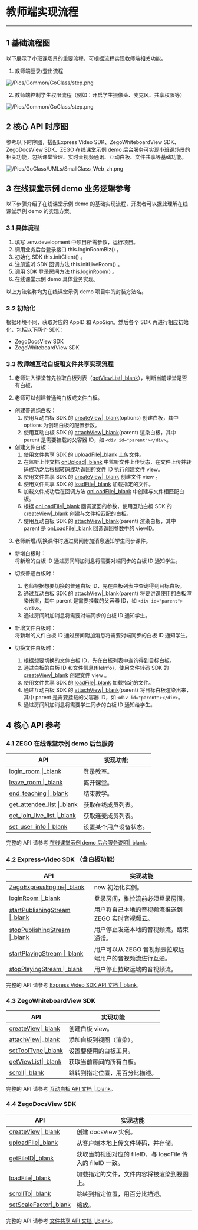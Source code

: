 <style>
table th:nth-of-type(1) { min-width: 120px; width: 30%; }
table th:nth-of-type(2) { min-width: 120px; width: 70%; }
table {width: 100%;}
</style>


# 教师端实现流程
---
## 1 基础流程图
以下展示了小班课场景的重要流程，可根据流程实现教师端相关功能。

1. 教师端登录/登出流程

![/Pics/Common/GoClass/step.png](/Pics/Common/GoClass/teacherLogin.png)

2. 教师端控制学生权限流程（例如：开启学生摄像头、麦克风、共享权限等）

![/Pics/Common/GoClass/step.png](/Pics/Common/GoClass/小班课-学生上下麦.png)

## 2 核心 API 时序图
参考以下时序图，搭配Express Video SDK、ZegoWhiteboardView SDK、ZegoDocsView SDK、ZEGO 在线课堂示例 demo 后台服务可实现小班课场景的相关功能，包括课堂管理、实时音视频通讯、互动白板、文件共享等基础功能。

![/Pics/GoClass/UMLs/SmallClass_Web_zh.png](/Pics/GoClass/UMLs/SmallClass_Web_zh.png)

## 3 在线课堂示例 demo 业务逻辑参考
以下步骤介绍了在线课堂示例 demo 的基础实现流程，开发者可以据此理解在线课堂示例 demo 的实现方案。

### 3.1 具体流程
1. 填写 .env.development 中项目所需参数，运行项目。
2. 调用业务后台登录接口 this.loginRoomBiz() 。
3. 初始化 SDK this.initClient() 。
4. 注册监听 SDK 回调方法 this.initLiveRoom() 。
5. 调用 SDK 登录房间方法 this.loginRoom() 。
6. 在线课堂示例 demo 具体业务实现。

<div class="mk-hint">
 
以上方法名称均为在线课堂示例 demo 项目中的封装方法名。 
</div>

### 3.2 初始化

根据环境不同，获取对应的 AppID 和 AppSign。然后各个 SDK 再进行相应初始化，包括以下两个 SDK：

- ZegoDocsView SDK
- ZegoWhiteboardView SDK

### 3.3 教师端互动白板和文件共享实现流程

1. 老师进入课堂首先拉取白板列表（[getViewList\|_blank](/article/api?doc=WhiteBoardView_API~javascript_electron~class~ZegoWhiteboard#get-view-list)），判断当前课堂是否有白板。

2. 老师可以创建普通纯白板或文件白板。

- 创建普通纯白板：
  1. 使用互动白板 SDK 的 [createView\|_blank](/article/api?doc=WhiteBoardView_API~javascript_electron~class~ZegoWhiteboard#create-view)(options) 创建白板，其中 options 为创建白板的配置参数。
  2. 使用互动白板 SDK 的 [attachView\|_blank](/article/api?doc=WhiteBoardView_API~javascript_electron~class~ZegoWhiteboard#attach-view)(parent) 渲染白板，其中 parent 是需要挂载的父容器 ID，如 `<div id="parent"></div>`。
- 创建文件白板：
  1. 使用文件共享 SDK 的 [uploadFile\|_blank](/zh/api?doc=DocsView_API~javascript_electron~class~ZegoExpressDocs#upload-file) 上传文件。
  2. 在监听上传文档 [onUpload\|_blank](/zh/api?doc=DocsView_API~javascript_electron~interface~ZegoEvent#on-upload) 中监听文件上传状态，在文件上传并转码成功之后根据转码成功返回的文件 ID 执行创建文件 view。
  3. 使用文件共享 SDK 的 [createView\|_blank](/article/api?doc=WhiteBoardView_API~javascript_electron~class~ZegoWhiteboard#create-view) 创建文件 view 。
  4. 使用文件共享 SDK 的 [loadFile\|_blank](/zh/api?doc=DocsView_API~javascript_electron~interface~ZegoDocsView#load-file) 加载指定的文件。
  5. 加载文件成功后在回调方法 [onLoadFile\|_blank](/zh/api?doc=DocsView_API~javascript_electron~interface~ZegoEvent#on-load-file) 中创建与文件相匹配白板。
  6. 根据 [onLoadFile\|_blank](/zh/api?doc=DocsView_API~javascript_electron~interface~ZegoEvent#on-load-file) 回调返回的参数，使用互动白板 SDK 的 [createView\|_blank](/article/api?doc=WhiteBoardView_API~javascript_electron~class~ZegoWhiteboard#create-view) 创建与文件相匹配的白板。
  7. 使用互动白板 SDK 的 [attachView\|_blank](/article/api?doc=WhiteBoardView_API~javascript_electron~class~ZegoWhiteboard#attach-view)(parent) 渲染白板，其中 parent 是 [onLoadFile\|_blank](/zh/api?doc=DocsView_API~javascript_electron~interface~ZegoEvent#on-load-file) 回调返回参数中的 viewID。

3. 老师新增/切换课件时通过房间附加消息通知学生同步课件。

- 新增白板时：    
  将新增的白板 ID 通过房间附加消息将需要对端同步的白板 ID 通知学生。

- 切换普通白板时：
  1. 老师根据想要切换的普通白板 ID，先在白板列表中查询得到目标白板。
  2. 通过互动白板 SDK 的 [attachView\|_blank](/article/api?doc=WhiteBoardView_API~javascript_electron~class~ZegoWhiteboard#attach-view)(parent) 将要讲课使用的白板渲染出来，其中 parent 是需要挂载的父容器 ID，如 `<div id="parent"></div>`。
  3. 通过房间附加消息将需要对端同步的白板 ID 通知学生。
- 新增文件白板时：   
  将新增的文件白板 ID 通过房间附加消息将需要对端同步的白板 ID 通知学生。
- 切换文件白板时：
  1. 根据想要切换的文件白板 ID，先在白板列表中查询得到目标白板。
  2. 通过白板的白板 ID 和文件信息(fileInfo)，使用文件转码 SDK 的 [createView\|_blank](/zh/api?doc=WhiteBoardView_API~javascript_electron~class~ZegoExpressEngine#create-view) 创建文件 view 。
  3. 使用文件共享 SDK 的 [loadFile\|_blank](/zh/api?doc=DocsView_API~javascript_electron~interface~ZegoDocsView#load-file) 加载指定的文件。
  4. 通过互动白板 SDK 的 [attachView\|_blank](/article/api?doc=WhiteBoardView_API~javascript_electron~class~ZegoWhiteboard#attach-view)(parent) 将目标白板渲染出来，其中 parent 是需要挂载的父容器 ID，如 `<div id="parent"></div>`。
  5. 通过房间附加消息将需要学生同步的白板 ID 通知给学生。



## 4 核心 API 参考

### 4.1 ZEGO 在线课堂示例 demo 后台服务
 
|API|实现功能|
|-|-|
|[login_room \|_blank](#5904)| 登录教室。|
|[leave_room \|_blank](#5910)|离开课堂。|
|[end_teaching \|_blank](#5911)|结束教学。|
|[get_attendee_list \|_blank](#5905)|获取在线成员列表。|
|[get_join_live_list \|_blank](#5906)|获取连麦成员列表。|
|[set_user_info \|_blank](#5908)|设置某个用户设备状态。|

<div class="mk-hint">
 
完整的 API 请参考 [在线课堂示例 demo 后台服务说明\|_blank](#5370)。  
</div>

### 4.2 Express-Video SDK （含白板功能） 

|API|实现功能|
|-|-|
| [ZegoExpressEngine\|_blank](/article/api?doc=express-video-sdk_API~javascript_electron~class~ZegoExpressEngine) |new 初始化实例。|
|[loginRoom \|_blank](/article/api?doc=express-video-sdk_API~javascript_electron~class~ZegoExpressEngine#login-room)|登录房间，推拉流前必须登录房间。|
|[startPublishingStream \|_blank](/article/api?doc=express-video-sdk_API~javascript_electron~class~ZegoExpressEngine#start-publishing-stream)|用户将自己本地的音视频流推送到 ZEGO 实时音视频云。|
|[stopPublishingStream \|_blank](/article/api?doc=express-video-sdk_API~javascript_electron~class~ZegoExpressEngine#stop-publishing-stream)|用户停止发送本地的音视频流，结束通话。|
|[startPlayingStream \|_blank](/article/api?doc=express-video-sdk_API~javascript_electron~class~ZegoExpressEngine#start-playing-stream)|用户可以从 ZEGO 音视频云拉取远端用户的音视频流进行互通。|
|[stopPlayingStream \|_blank](/article/api?doc=express-video-sdk_API~javascript_electron~class~ZegoExpressEngine#stop-playing-stream)|用户停止拉取远端的音视频流。|

<div class="mk-hint">
 
完整的 API 请参考 [Express Video SDK API 文档 \|_blank](#3551)。  
</div>


### 4.3 ZegoWhiteboardView SDK 

|API|实现功能|
|-|-|
|[createView\|_blank](/article/api?doc=WhiteBoardView_API~javascript_electron~class~ZegoWhiteboard#create-view)|创建白板 view。|
|[attachView\|_blank](/article/api?doc=WhiteBoardView_API~javascript_electron~class~ZegoWhiteboard#attach-view)|添加白板到视图（渲染）。|
|[setToolType\|_blank](/zh/api?doc=WhiteBoardView_API~javascript_electron~interface~ZegoWhiteboardView#set-tool-type)|设置要使用的白板工具。|
|[getViewList\|_blank](/article/api?doc=WhiteBoardView_API~javascript_electron~class~ZegoWhiteboard#get-view-list)|获取当前房间的所有白板。|
|[scroll\|_blank](/zh/api?doc=WhiteBoardView_API~javascript_electron~interface~ZegoWhiteboardView#scroll)|跳转到指定位置，用百分比描述。|

<div class="mk-hint">
 
完整的 API 请参考 [互动白板 API 文档 \|_blank](/zh/api?doc=WhiteBoardView_API~javascript_electron~class)。  
</div>

### 4.4 ZegoDocsView SDK 

|API|实现功能|
|-|-|
|[createView\|_blank](/article/api?doc=DocsView_API~javascript_electron~class~ZegoExpressDocs#create-view)| 创建 docsView 实例。|
|[uploadFile\|_blank](/article/api?doc=DocsView_API~javascript_electron~class~ZegoExpressDocs#upload-file)| 从客户端本地上传文件转码，并存储。|
|[getFileID\|_blank](/article/api?doc=DocsView_API~javascript_electron~interface~ZegoDocsView#get-file-id)| 获取当前视图对应的 fileID，与 loadFile 传入的 fileID 一致。|
|[loadFile\|_blank](/article/api?doc=DocsView_API~javascript_electron~interface~ZegoDocsView#load-file)|加载指定的文件，文件内容将被渲染到视图上。|
|[scrollTo\|_blank](/article/api?doc=DocsView_API~javascript_electron~interface~ZegoDocsView#scroll-to)|跳转到指定位置，用百分比描述。|
|[setScaleFactor\|_blank](/article/api?doc=DocsView_API~javascript_electron~interface~ZegoDocsView#set-scale-factor)|缩放。|

<div class="mk-hint">
 
完整的 API 请参考 [文件共享 API 文档 \|_blank](/article/api?doc=DocsView_API~javascript_electron~class)。  
</div>
